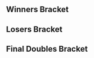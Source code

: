 {{DISPLAYTITLE:Clutch City Clash 2: ''Melee'' Doubles Bracket}}{{SetGame|melee}}
{{tabs static
|name1=Overview
|link1=Clutch City Clash/2/Melee
|name2=Singles Pools
|link2=Clutch City Clash/2/Melee/Singles Pools
|name3=Singles Bracket
|link3=Clutch City Clash/2/Melee/Singles Bracket
|name4=Doubles Bracket
|link4=Clutch City Clash/2/Melee/Doubles Bracket
|This=4
}}
==Winners Bracket==
{{32DEDoublesWBracketA
|column-width=175
<!-- ROUND 1 -->
|r1m1t1p1=Squid |r1m1t1p1flag=us
|r1m1t1p2=Aza |r1m1t1p2flag=mx |r1m1t1score=2
|r1m1t2p1=SlapChopChamp |r1m1t2p1flag=us
|r1m1t2p2=SAMJA |r1m1t2p2flag=us |r1m1t2score=0
|r1m1win=1

|r1m2t1p1=Bungo |r1m2t1p1flag=us
|r1m2t1p2=Mijo! |r1m2t1p2flag=us |r1m2t1score=2
|r1m2t2p1=Skeith |r1m2t2p1flag=us
|r1m2t2p2=Reixmi |r1m2t2p2flag=us |r1m2t2score=0
|r1m2win=1

|r1m3t1p1=BestfriendJohn |r1m3t1p1flag=us
|r1m3t1p2=Dawn |r1m3t1p2flag=us |r1m3t1score=2
|r1m3t2p1=Hillopp |r1m3t2p1flag=us
|r1m3t2p2=Sunflash |r1m3t2p2flag=us |r1m3t2score=0
|r1m3win=1

|r1m4t1p1=NMW |r1m4t1p1flag=us
|r1m4t1p2=Snowy |r1m4t1p2flag=us |r1m4t1score=2
|r1m4t2p1=BLOCKHEAD |r1m4t2p1flag=us
|r1m4t2p2=Zave |r1m4t2p2flag=us |r1m4t2score=0
|r1m4win=1

|r1m5t1p1=Mafia |r1m5t1p1flag=us
|r1m5t1p2=Bananas |r1m5t1p2flag=us |r1m5t1score=2
|r1m5t2p1=JNasty |r1m5t2p1flag=us
|r1m5t2p2=Vitamin |r1m5t2p2flag=us |r1m5t2score=0
|r1m5win=1

|r1m6t1p1=Cuno |r1m6t1p1flag=us
|r1m6t1p2=Sourdough |r1m6t1p2flag=us |r1m6t1score=1
|r1m6t2p1=Kandyman |r1m6t2p1flag=us
|r1m6t2p2=Toasty Wes |r1m6t2p2flag=us |r1m6t2score=2
|r1m6win=2

|r1m7t1p1=Valdo |r1m7t1p1flag=mx
|r1m7t1p2=Rael |r1m7t1p2flag=mx |r1m7t1score=2
|r1m7t2p1=I.C.Y. |r1m7t2p1flag=us
|r1m7t2p2=SoundBoard |r1m7t2p2flag=us |r1m7t2score=0
|r1m7win=1

|r1m8t1p1=Jeff Foxworthy |r1m8t1p1flag=us
|r1m8t1p2=SpaceAnimalz.com |r1m8t1p2flag=us |r1m8t1score={{win}}
|r1m8t2p1=theroy734 |r1m8t2p1flag=us
|r1m8t2p2=Ryce |r1m8t2p2flag=us |r1m8t2score=DQ
|r1m8win=1

|r1m9t1p1=Mojo |r1m9t1p1flag=us
|r1m9t1p2=Jake13 |r1m9t1p2flag=us |r1m9t1score=2
|r1m9t2p1=Fatefiend |r1m9t2p1flag=us
|r1m9t2p2=Tapsody |r1m9t2p2flag=us |r1m9t2score=0
|r1m9win=1

|r1m10t1p1=Thunder |r1m10t1p1flag=us
|r1m10t1p2=GlibbyGlobby |r1m10t1p2flag=us |r1m10t1score=0
|r1m10t2p1=Tanooki |r1m10t2p1flag=us
|r1m10t2p2=Peachy Keen |r1m10t2p2flag=us |r1m10t2score=2
|r1m10win=2

|r1m11t1p1=hamyojo |r1m11t1p1flag=us
|r1m11t1p2=SDJ |r1m11t1p2flag=us |r1m11t1score=2
|r1m11t2p1=Bear |r1m11t2p1flag=us
|r1m11t2p2=Midnight_Crazy |r1m11t2p2flag=us |r1m11t2score=0
|r1m11win=1

|r1m12t1p1=Arsenals |r1m12t1p1flag=us
|r1m12t1p2=Lunchables |r1m12t1p2flag=us |r1m12t1score=2
|r1m12t2p1=camgirl |r1m12t2p1flag=us
|r1m12t2p2=Worth |r1m12t2p2flag=us |r1m12t2score=0
|r1m12win=1

|r1m13t1p1=Redd |r1m13t1p1flag=us
|r1m13t1p2=MilkMan |r1m13t1p2flag=us |r1m13t1score=2
|r1m13t2p1=CoaLOL |r1m13t2p1flag=us
|r1m13t2p2=N3oN |r1m13t2p2flag=us |r1m13t2score=1
|r1m13win=1

|r1m14t1p1=Quiteballin |r1m14t1p1flag=us
|r1m14t1p2=Jaywalker |r1m14t1p2flag=us |r1m14t1score=0
|r1m14t2p1=BonsaiWarrior |r1m14t2p1flag=us
|r1m14t2p2=Magi |r1m14t2p2flag=us |r1m14t2score=2
|r1m14win=2

|r1m15t1p1=HomeMadeWaffles |r1m15t1p1flag=us
|r1m15t1p2=Albert |r1m15t1p2flag=us |r1m15t1score=2
|r1m15t2p1=Strobe |r1m15t2p1flag=us
|r1m15t2p2=hei5 |r1m15t2p2flag=us |r1m15t2score=0
|r1m15win=1

|r1m16t1p1=Truth |r1m16t1p1flag=us
|r1m16t1p2=ALP |r1m16t1p2flag=us |r1m16t1score=2
|r1m16t2p1=Nihlus |r1m16t2p1flag=us
|r1m16t2p2=Brr |r1m16t2p2flag=us |r1m16t2score=1
|r1m16win=1

<!-- ROUND 2 -->
|r2m1t1p1=Squid |r2m1t1p1flag=us
|r2m1t1p2=Aza |r2m1t1p2flag=mx |r2m1t1score=2
|r2m1t2p1=Bungo |r2m1t2p1flag=us
|r2m1t2p2=Mijo! |r2m1t2p2flag=us |r2m1t2score=0
|r2m1win=1

|r2m2t1p1=BestfriendJohn |r2m2t1p1flag=us
|r2m2t1p2=Dawn |r2m2t1p2flag=us |r2m2t1score=2
|r2m2t2p1=NMW |r2m2t2p1flag=us
|r2m2t2p2=Snowy |r2m2t2p2flag=us |r2m2t2score=0
|r2m2win=1

|r2m3t1p1=Mafia |r2m3t1p1flag=us
|r2m3t1p2=Bananas |r2m3t1p2flag=us |r2m3t1score=2
|r2m3t2p1=Kandyman |r2m3t2p1flag=us
|r2m3t2p2=Toasty Wes |r2m3t2p2flag=us |r2m3t2score=1
|r2m3win=1

|r2m4t1p1=Valdo |r2m4t1p1flag=mx
|r2m4t1p2=Rael |r2m4t1p2flag=mx |r2m4t1score=2
|r2m4t2p1=Jeff Foxworthy |r2m4t2p1flag=us
|r2m4t2p2=SpaceAnimalz.com |r2m4t2p2flag=us |r2m4t2score=0
|r2m4win=1

|r2m5t1p1=Mojo |r2m5t1p1flag=us
|r2m5t1p2=Jake13 |r2m5t1p2flag=us |r2m5t1score=2
|r2m5t2p1=Tanooki |r2m5t2p1flag=us
|r2m5t2p2=Peachy Keen |r2m5t2p2flag=us |r2m5t2score=1
|r2m5win=1

|r2m6t1p1=hamyojo |r2m6t1p1flag=us
|r2m6t1p2=SDJ |r2m6t1p2flag=us |r2m6t1score=0
|r2m6t2p1=Arsenals |r2m6t2p1flag=us
|r2m6t2p2=Lunchables |r2m6t2p2flag=us |r2m6t2score=2
|r2m6win=2

|r2m7t1p1=Redd |r2m7t1p1flag=us
|r2m7t1p2=MilkMan |r2m7t1p2flag=us |r2m7t1score=2
|r2m7t2p1=BonsaiWarrior |r2m7t2p1flag=us
|r2m7t2p2=Magi |r2m7t2p2flag=us |r2m7t2score=0
|r2m7win=1

|r2m8t1p1=HomeMadeWaffles |r2m8t1p1flag=us
|r2m8t1p2=Albert |r2m8t1p2flag=us |r2m8t1score=2
|r2m8t2p1=Truth |r2m8t2p1flag=us
|r2m8t2p2=ALP |r2m8t2p2flag=us |r2m8t2score=0
|r2m8win=1

<!-- ROUND 3 -->
|r3m1t1p1=Squid |r3m1t1p1flag=us
|r3m1t1p2=Aza |r3m1t1p2flag=mx |r3m1t1score=3
|r3m1t2p1=BestfriendJohn |r3m1t2p1flag=us
|r3m1t2p2=Dawn |r3m1t2p2flag=us |r3m1t2score=0
|r3m1win=1

|r3m2t1p1=Mafia |r3m2t1p1flag=us
|r3m2t1p2=Bananas |r3m2t1p2flag=us |r3m2t1score=0
|r3m2t2p1=Valdo |r3m2t2p1flag=mx
|r3m2t2p2=Rael |r3m2t2p2flag=mx |r3m2t2score=3
|r3m2win=2

|r3m3t1p1=Mojo |r3m3t1p1flag=us
|r3m3t1p2=Jake13 |r3m3t1p2flag=us |r3m3t1score=3
|r3m3t2p1=Arsenals |r3m3t2p1flag=us
|r3m3t2p2=Lunchables |r3m3t2p2flag=us |r3m3t2score=1
|r3m3win=1

|r3m4t1p1=Redd |r3m4t1p1flag=us
|r3m4t1p2=MilkMan |r3m4t1p2flag=us |r3m4t1score=1
|r3m4t2p1=HomeMadeWaffles |r3m4t2p1flag=us
|r3m4t2p2=Albert |r3m4t2p2flag=us |r3m4t2score=3
|r3m4win=2

<!-- ROUND 4 -->
|r4m1t1p1=Squid |r4m1t1p1flag=us
|r4m1t1p2=Aza |r4m1t1p2flag=mx |r4m1t1score=1
|r4m1t2p1=Valdo |r4m1t2p1flag=mx
|r4m1t2p2=Rael |r4m1t2p2flag=mx |r4m1t2score=3
|r4m1win=2

|r4m2t1p1=Mojo |r4m2t1p1flag=us
|r4m2t1p2=Jake13 |r4m2t1p2flag=us |r4m2t1score=3
|r4m2t2p1=HomeMadeWaffles |r4m2t2p1flag=us
|r4m2t2p2=Albert |r4m2t2p2flag=us |r4m2t2score=0
|r4m2win=1
}}
==Losers Bracket==
{{32DEDoublesLBracketSmwA
|column-width=175
|tourneylink=Clutch City Clash/2/Melee
|tourneyname=Clutch City Clash 2
|l1placement=25-32
|l2placement=17-24
|l3placement=13-16
|l4placement=9-12
|l5placement=7-8
|l6placement=5-6

<!-- ROUND 1 -->
|l1m1t1p1=Nihlus |l1m1t1p1flag=us
|l1m1t1p2=Brr |l1m1t1p2flag=us |l1m1t1score=2
|l1m1t2p1=Strobe |l1m1t2p1flag=us
|l1m1t2p2=hei5 |l1m1t2p2flag=us |l1m1t2score=0
|l1m1win=1

|l1m2t1p1=Quiteballin |l1m2t1p1flag=us
|l1m2t1p2=Jaywalker |l1m2t1p2flag=us |l1m2t1score=2
|l1m2t2p1=CoaLOL |l1m2t2p1flag=us
|l1m2t2p2=N3oN |l1m2t2p2flag=us |l1m2t2score=0
|l1m2win=1

|l1m3t1p1=camgirl |l1m3t1p1flag=us
|l1m3t1p2=Worth |l1m3t1p2flag=us |l1m3t1score=2
|l1m3t2p1=Bear |l1m3t2p1flag=us
|l1m3t2p2=Midnight_Crazy |l1m3t2p2flag=us |l1m3t2score=0
|l1m3win=1

|l1m4t1p1=Thunder |l1m4t1p1flag=us
|l1m4t1p2=GlibbyGlobby |l1m4t1p2flag=us |l1m4t1score=2
|l1m4t2p1=Fatefiend |l1m4t2p1flag=us
|l1m4t2p2=Tapsody |l1m4t2p2flag=us |l1m4t2score=1
|l1m4win=1

|l1m5t1p1=Queso |l1m5t1p1flag=us
|l1m5t1p2=StateFarmRep |l1m5t1p2flag=us |l1m5t1score=2
|l1m5t2p1=I.C.Y. |l1m5t2p1flag=us
|l1m5t2p2=SoundBoard |l1m5t2p2flag=us |l1m5t2score=0
|l1m5win=1

|l1m6t1p1=Cuno |l1m6t1p1flag=us
|l1m6t1p2=Sourdough |l1m6t1p2flag=us |l1m6t1score=2
|l1m6t2p1=JNasty |l1m6t2p1flag=us
|l1m6t2p2=Vitamin |l1m6t2p2flag=us |l1m6t2score=0
|l1m6win=1

|l1m7t1p1=BLOCKHEAD |l1m7t1p1flag=us
|l1m7t1p2=Zave |l1m7t1p2flag=us |l1m7t1score=2
|l1m7t2p1=Hillopp |l1m7t2p1flag=us
|l1m7t2p2=Sunflash |l1m7t2p2flag=us |l1m7t2score=1
|l1m7win=1

|l1m8t1p1=Skeith |l1m8t1p1flag=us
|l1m8t1p2=Reixmi |l1m8t1p2flag=us |l1m8t1score=2
|l1m8t2p1=SlapChopChamp |l1m8t2p1flag=us
|l1m8t2p2=SAMJA |l1m8t2p2flag=us |l1m8t2score=0
|l1m8win=1

<!-- ROUND 2 -->
|l2m1t1p1=Jeff Foxworthy |l2m1t1p1flag=us
|l2m1t1p2=SpaceAnimalz.com |l2m1t1p2flag=us |l2m1t1score=2
|l2m1t2p1=Nihlus |l2m1t2p1flag=us
|l2m1t2p2=Brr |l2m1t2p2flag=us |l2m1t2score=1
|l2m1win=1

|l2m2t1p1=Kandyman |l2m2t1p1flag=us
|l2m2t1p2=Toasty Wes |l2m2t1p2flag=us |l2m2t1score=2
|l2m2t2p1=Quiteballin |l2m2t2p1flag=us
|l2m2t2p2=Jaywalker |l2m2t2p2flag=us |l2m2t2score=0
|l2m2win=1

|l2m3t1p1=NMW |l2m3t1p1flag=us
|l2m3t1p2=Snowy |l2m3t1p2flag=us |l2m3t1score=2
|l2m3t2p1=camgirl |l2m3t2p1flag=us
|l2m3t2p2=Worth |l2m3t2p2flag=us |l2m3t2score=0
|l2m3win=1

|l2m4t1p1=Bungo |l2m4t1p1flag=us
|l2m4t1p2=Mijo! |l2m4t1p2flag=us |l2m4t1score=2
|l2m4t2p1=Thunder |l2m4t2p1flag=us
|l2m4t2p2=GlibbyGlobby |l2m4t2p2flag=us |l2m4t2score=1
|l2m4win=1

|l2m5t1p1=Truth |l2m5t1p1flag=us
|l2m5t1p2=ALP |l2m5t1p2flag=us |l2m5t1score=2
|l2m5t2p1=Queso |l2m5t2p1flag=us
|l2m5t2p2=StateFarmRep |l2m5t2p2flag=us |l2m5t2score=0
|l2m5win=1

|l2m6t1p1=BonsaiWarrior |l2m6t1p1flag=us
|l2m6t1p2=Magi |l2m6t1p2flag=us |l2m6t1score=2
|l2m6t2p1=Cuno |l2m6t2p1flag=us
|l2m6t2p2=Sourdough |l2m6t2p2flag=us |l2m6t2score=1
|l2m6win=1

|l2m7t1p1=hamyojo |l2m7t1p1flag=us
|l2m7t1p2=SDJ |l2m7t1p2flag=us |l2m7t1score=2
|l2m7t2p1=BLOCKHEAD |l2m7t2p1flag=us
|l2m7t2p2=Zave |l2m7t2p2flag=us |l2m7t2score=1
|l2m7win=1

|l2m8t1p1=Tanooki |l2m8t1p1flag=us
|l2m8t1p2=Peachy Keen |l2m8t1p2flag=us |l2m8t1score=2
|l2m8t2p1=Skeith |l2m8t2p1flag=us
|l2m8t2p2=Reixmi |l2m8t2p2flag=us |l2m8t2score=0
|l2m8win=1

<!-- ROUND 3 -->
|l3m1t1p1=Jeff Foxworthy |l3m1t1p1flag=us
|l3m1t1p2=SpaceAnimalz.com |l3m1t1p2flag=us |l3m1t1score=2
|l3m1t2p1=Kandyman |l3m1t2p1flag=us
|l3m1t2p2=Toasty Wes |l3m1t2p2flag=us |l3m1t2score=0
|l3m1win=1

|l3m2t1p1=NMW |l3m2t1p1flag=us
|l3m2t1p2=Snowy |l3m2t1p2flag=us |l3m2t1score=0
|l3m2t2p1=Bungo |l3m2t2p1flag=us
|l3m2t2p2=Mijo! |l3m2t2p2flag=us |l3m2t2score=2
|l3m2win=2

|l3m3t1p1=Truth |l3m3t1p1flag=us
|l3m3t1p2=ALP |l3m3t1p2flag=us |l3m3t1score=2
|l3m3t2p1=BonsaiWarrior |l3m3t2p1flag=us
|l3m3t2p2=Magi |l3m3t2p2flag=us |l3m3t2score=0
|l3m3win=1

|l3m4t1p1=hamyojo |l3m4t1p1flag=us
|l3m4t1p2=SDJ |l3m4t1p2flag=us |l3m4t1score=2
|l3m4t2p1=Tanooki |l3m4t2p1flag=us
|l3m4t2p2=Peachy Keen |l3m4t2p2flag=us |l3m4t2score=0
|l3m4win=1

<!-- ROUND 4 -->
|l4m1t1p1=Arsenals |l4m1t1p1flag=us
|l4m1t1p2=Lunchables |l4m1t1p2flag=us |l4m1t1score=0
|l4m1t2p1=Jeff Foxworthy |l4m1t2p1flag=us
|l4m1t2p2=SpaceAnimalz.com |l4m1t2p2flag=us |l4m1t2score=3
|l4m1win=2

|l4m2t1p1=Redd |l4m2t1p1flag=us
|l4m2t1p2=MilkMan |l4m2t1p2flag=us |l4m2t1score=3
|l4m2t2p1=Bungo |l4m2t2p1flag=us
|l4m2t2p2=Mijo! |l4m2t2p2flag=us |l4m2t2score=0
|l4m2win=1

|l4m3t1p1=BestfriendJohn |l4m3t1p1flag=us
|l4m3t1p2=Dawn |l4m3t1p2flag=us |l4m3t1score=1
|l4m3t2p1=Truth |l4m3t2p1flag=us
|l4m3t2p2=ALP |l4m3t2p2flag=us |l4m3t2score=3
|l4m3win=2

|l4m4t1p1=Mafia |l4m4t1p1flag=us
|l4m4t1p2=Bananas |l4m4t1p2flag=us |l4m4t1score=3
|l4m4t2p1=hamyojo |l4m4t2p1flag=us
|l4m4t2p2=SDJ |l4m4t2p2flag=us |l4m4t2score=1
|l4m4win=1

<!-- ROUND 5 -->
|l5m1t1p1=Jeff Foxworthy |l5m1t1p1flag=us
|l5m1t1p2=SpaceAnimalz.com |l5m1t1p2flag=us |l5m1t1score=0
|l5m1t2p1=Redd |l5m1t2p1flag=us
|l5m1t2p2=MilkMan |l5m1t2p2flag=us |l5m1t2score=3
|l5m1win=2

|l5m2t1p1=Truth |l5m2t1p1flag=us
|l5m2t1p2=ALP |l5m2t1p2flag=us |l5m2t1score=0
|l5m2t2p1=Mafia |l5m2t2p1flag=us
|l5m2t2p2=Bananas |l5m2t2p2flag=us |l5m2t2score=3
|l5m2win=2

<!-- ROUND 6 -->
|l6m1t1p1=Squid |l6m1t1p1flag=us
|l6m1t1p2=Aza |l6m1t1p2flag=mx |l6m1t1score=3
|l6m1t2p1=Redd |l6m1t2p1flag=us
|l6m1t2p2=MilkMan |l6m1t2p2flag=us |l6m1t2score=1
|l6m1win=1

|l6m2t1p1=HomeMadeWaffles |l6m2t1p1flag=us
|l6m2t1p2=Albert |l6m2t1p2flag=us |l6m2t1score=3
|l6m2t2p1=Mafia |l6m2t2p1flag=us
|l6m2t2p2=Bananas |l6m2t2p2flag=us |l6m2t2score=0
|l6m2win=1
}}
<onlyinclude>
==Final Doubles Bracket==
{{DEFinalDoublesSmwBracket
|column-width=173
|tourneylink=Clutch City Clash/2/Melee
|tourneyname=Clutch City Clash 2
|l1placement=4
|r2placement=3
|r3loserplacement=2
|r3winnerplacement=1

<!-- FROM WINNERS -->
|r1m1t1p1=Valdo |r1m1t1p1flag=mx
|r1m1t1p2=Rael |r1m1t1p2flag=mx |r1m1t1score=0
|r1m1t2p1=Mojo |r1m1t2p1flag=us
|r1m1t2p2=Jake13 |r1m1t2p2flag=us |r1m1t2score=3
|r1m1win=2

<!-- FROM LOSERS -->
|l1m1t1p1=Squid |l1m1t1p1flag=us
|l1m1t1p2=Aza |l1m1t1p2flag=mx |l1m1t1score=1
|l1m1t2p1=HomeMadeWaffles |l1m1t2p1flag=us
|l1m1t2p2=Albert |l1m1t2p2flag=us |l1m1t2score=3
|l1m1win=2

<!-- LOSERS FINALS -->
|r2m1t1p1=Valdo |r2m1t1p1flag=mx
|r2m1t1p2=Rael |r2m1t1p2flag=mx |r2m1t1score={{win}}
|r2m1t2p1=HomeMadeWaffles |r2m1t2p1flag=us
|r2m1t2p2=Albert |r2m1t2p2flag=us |r2m1t2score=
|r2m1win=1

<!-- GRAND FINALS -->
|r3m1t1p1=Mojo |r3m1t1p1flag=us
|r3m1t1p2=Jake13 |r3m1t1p2flag=us |r3m1t1score=3 |r3m2t1score=
|r3m1t2p1=Valdo |r3m1t2p1flag=mx
|r3m1t2p2=Rael |r3m1t2p2flag=mx |r3m1t2score=2 |r3m2t2score=
|r3m1win=1
}}
</onlyinclude>
